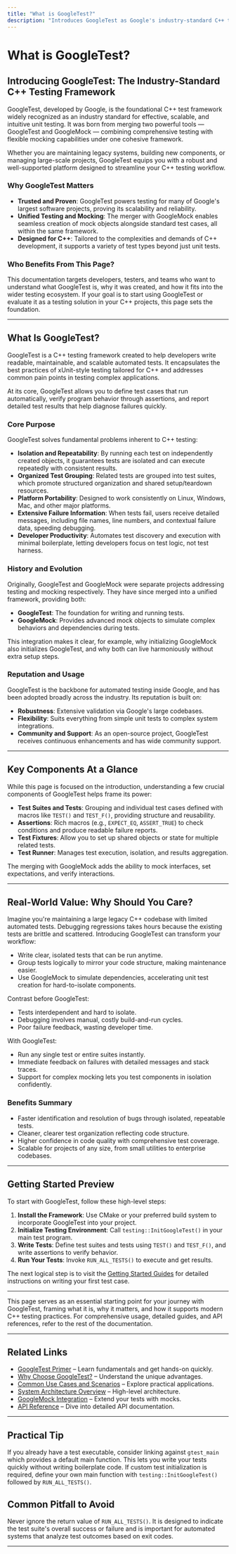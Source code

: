 ```yaml
---
title: "What is GoogleTest?"
description: "Introduces GoogleTest as Google's industry-standard C++ test framework, designed to make unit testing effective, intuitive, and scalable. Covers its history as a merger of GoogleTest and GoogleMock, explains its problem domain, and outlines its reputation and usage in major software projects."
---
```


# What is GoogleTest?

## Introducing GoogleTest: The Industry-Standard C++ Testing Framework

GoogleTest, developed by Google, is the foundational C++ test framework widely recognized as an industry standard for effective, scalable, and intuitive unit testing. It was born from merging two powerful tools — GoogleTest and GoogleMock — combining comprehensive testing with flexible mocking capabilities under one cohesive framework.

Whether you are maintaining legacy systems, building new components, or managing large-scale projects, GoogleTest equips you with a robust and well-supported platform designed to streamline your C++ testing workflow.

### Why GoogleTest Matters

- **Trusted and Proven**: GoogleTest powers testing for many of Google's largest software projects, proving its scalability and reliability.
- **Unified Testing and Mocking**: The merger with GoogleMock enables seamless creation of mock objects alongside standard test cases, all within the same framework.
- **Designed for C++**: Tailored to the complexities and demands of C++ development, it supports a variety of test types beyond just unit tests.

### Who Benefits From This Page?

This documentation targets developers, testers, and teams who want to understand what GoogleTest is, why it was created, and how it fits into the wider testing ecosystem. If your goal is to start using GoogleTest or evaluate it as a testing solution in your C++ projects, this page sets the foundation.

---

## What Is GoogleTest?

GoogleTest is a C++ testing framework created to help developers write readable, maintainable, and scalable automated tests. It encapsulates the best practices of xUnit-style testing tailored for C++ and addresses common pain points in testing complex applications.

At its core, GoogleTest allows you to define test cases that run automatically, verify program behavior through assertions, and report detailed test results that help diagnose failures quickly.

### Core Purpose

GoogleTest solves fundamental problems inherent to C++ testing:

- **Isolation and Repeatability**: By running each test on independently created objects, it guarantees tests are isolated and can execute repeatedly with consistent results.
- **Organized Test Grouping**: Related tests are grouped into test suites, which promote structured organization and shared setup/teardown resources.
- **Platform Portability**: Designed to work consistently on Linux, Windows, Mac, and other major platforms.
- **Extensive Failure Information**: When tests fail, users receive detailed messages, including file names, line numbers, and contextual failure data, speeding debugging.
- **Developer Productivity**: Automates test discovery and execution with minimal boilerplate, letting developers focus on test logic, not test harness.

### History and Evolution

Originally, GoogleTest and GoogleMock were separate projects addressing testing and mocking respectively. They have since merged into a unified framework, providing both:

- **GoogleTest**: The foundation for writing and running tests.
- **GoogleMock**: Provides advanced mock objects to simulate complex behaviors and dependencies during tests.

This integration makes it clear, for example, why initializing GoogleMock also initializes GoogleTest, and why both can live harmoniously without extra setup steps.

### Reputation and Usage

GoogleTest is the backbone for automated testing inside Google, and has been adopted broadly across the industry. Its reputation is built on:

- **Robustness**: Extensive validation via Google's large codebases.
- **Flexibility**: Suits everything from simple unit tests to complex system integrations.
- **Community and Support**: As an open-source project, GoogleTest receives continuous enhancements and has wide community support.

---

## Key Components At a Glance

While this page is focused on the introduction, understanding a few crucial components of GoogleTest helps frame its power:

- **Test Suites and Tests**: Grouping and individual test cases defined with macros like `TEST()` and `TEST_F()`, providing structure and reusability.
- **Assertions**: Rich macros (e.g., `EXPECT_EQ`, `ASSERT_TRUE`) to check conditions and produce readable failure reports.
- **Test Fixtures**: Allow you to set up shared objects or state for multiple related tests.
- **Test Runner**: Manages test execution, isolation, and results aggregation.

The merging with GoogleMock adds the ability to mock interfaces, set expectations, and verify interactions.

---

## Real-World Value: Why Should You Care?

Imagine you're maintaining a large legacy C++ codebase with limited automated tests. Debugging regressions takes hours because the existing tests are brittle and scattered. Introducing GoogleTest can transform your workflow:

- Write clear, isolated tests that can be run anytime.
- Group tests logically to mirror your code structure, making maintenance easier.
- Use GoogleMock to simulate dependencies, accelerating unit test creation for hard-to-isolate components.

Contrast before GoogleTest:

- Tests interdependent and hard to isolate.
- Debugging involves manual, costly build-and-run cycles.
- Poor failure feedback, wasting developer time.

With GoogleTest:

- Run any single test or entire suites instantly.
- Immediate feedback on failures with detailed messages and stack traces.
- Support for complex mocking lets you test components in isolation confidently.

### Benefits Summary

- Faster identification and resolution of bugs through isolated, repeatable tests.
- Cleaner, clearer test organization reflecting code structure.
- Higher confidence in code quality with comprehensive test coverage.
- Scalable for projects of any size, from small utilities to enterprise codebases.

---

## Getting Started Preview

To start with GoogleTest, follow these high-level steps:

1. **Install the Framework**: Use CMake or your preferred build system to incorporate GoogleTest into your project.
2. **Initialize Testing Environment**: Call `testing::InitGoogleTest()` in your main test program.
3. **Write Tests**: Define test suites and tests using `TEST()` and `TEST_F()`, and write assertions to verify behavior.
4. **Run Your Tests**: Invoke `RUN_ALL_TESTS()` to execute and get results.

The next logical step is to visit the [Getting Started Guides](../getting_started/first_steps_usage/your_first_test.md) for detailed instructions on writing your first test case.

---

This page serves as an essential starting point for your journey with GoogleTest, framing what it is, why it matters, and how it supports modern C++ testing practices. For comprehensive usage, detailed guides, and API references, refer to the rest of the documentation.

---

## Related Links

- [GoogleTest Primer](../docs/primer.md) – Learn fundamentals and get hands-on quickly.
- [Why Choose GoogleTest?](../overview/product-intro-value/value-proposition.md) – Understand the unique advantages.
- [Common Use Cases and Scenarios](../overview/product-intro-value/common-use-cases.md) – Explore practical applications.
- [System Architecture Overview](../overview/architecture-core/architecture-diagram.md) – High-level architecture.
- [GoogleMock Integration](../guides/advanced-testing/mocking-with-googlemock.md) – Extend your tests with mocks.
- [API Reference](../api-reference/core-testing-api/test-structure.md) – Dive into detailed API documentation.

---

## Practical Tip

If you already have a test executable, consider linking against `gtest_main` which provides a default main function. This lets you write your tests quickly without writing boilerplate code. If custom test initialization is required, define your own main function with `testing::InitGoogleTest()` followed by `RUN_ALL_TESTS()`.

## Common Pitfall to Avoid

Never ignore the return value of `RUN_ALL_TESTS()`. It is designed to indicate the test suite's overall success or failure and is important for automated systems that analyze test outcomes based on exit codes.

---
